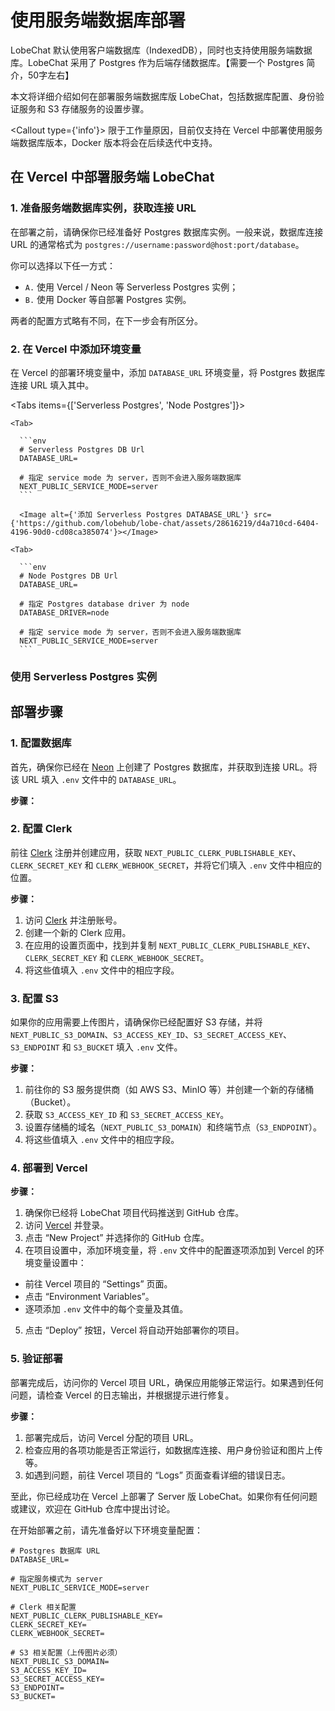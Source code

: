 # 使用服务端数据库部署

LobeChat 默认使用客户端数据库（IndexedDB），同时也支持使用服务端数据库。LobeChat 采用了 Postgres 作为后端存储数据库。【需要一个 Postgres 简介，50字左右】

本文将详细介绍如何在部署服务端数据库版 LobeChat，包括数据库配置、身份验证服务和 S3 存储服务的设置步骤。

<Callout type={'info'}>
  限于工作量原因，目前仅支持在 Vercel 中部署使用服务端数据库版本，Docker 版本将会在后续迭代中支持。
</Callout>

## 在 Vercel 中部署服务端 LobeChat

<Steps>

### 1. 准备服务端数据库实例，获取连接 URL

在部署之前，请确保你已经准备好 Postgres 数据库实例。一般来说，数据库连接 URL 的通常格式为 `postgres://username:password@host:port/database`。

你可以选择以下任一方式：

- `A.` 使用 Vercel / Neon 等 Serverless Postgres 实例；
- `B.` 使用 Docker 等自部署 Postgres 实例。

两者的配置方式略有不同，在下一步会有所区分。

### 2. 在 Vercel 中添加环境变量

在 Vercel 的部署环境变量中，添加 `DATABASE_URL` 环境变量，将 Postgres 数据库连接 URL 填入其中。

  <Tabs items={['Serverless Postgres', 'Node Postgres']}>

    <Tab>

      ```env
      # Serverless Postgres DB Url
      DATABASE_URL=

      # 指定 service mode 为 server，否则不会进入服务端数据库
      NEXT_PUBLIC_SERVICE_MODE=server
      ```

      <Image alt={'添加 Serverless Postgres DATABASE_URL'} src={'https://github.com/lobehub/lobe-chat/assets/28616219/d4a710cd-6404-4196-90d0-cd08ca385074'}></Image>

   
</Tab>

    <Tab>

      ```env
      # Node Postgres DB Url
      DATABASE_URL=

      # 指定 Postgres database driver 为 node
      DATABASE_DRIVER=node

      # 指定 service mode 为 server，否则不会进入服务端数据库
      NEXT_PUBLIC_SERVICE_MODE=server
      ```

   
</Tab>

 
</Tabs>

</Steps>

### 使用 Serverless Postgres 实例

## 部署步骤

### 1. 配置数据库

首先，确保你已经在 [Neon](https://neon.tech) 上创建了 Postgres 数据库，并获取到连接 URL。将该 URL 填入 `.env` 文件中的 `DATABASE_URL`。

**步骤：**

### 2. 配置 Clerk

前往 [Clerk](https://clerk.dev) 注册并创建应用，获取 `NEXT_PUBLIC_CLERK_PUBLISHABLE_KEY`、`CLERK_SECRET_KEY` 和 `CLERK_WEBHOOK_SECRET`，并将它们填入 `.env` 文件中相应的位置。

**步骤：**

1. 访问 [Clerk](https://clerk.dev) 并注册账号。
2. 创建一个新的 Clerk 应用。
3. 在应用的设置页面中，找到并复制 `NEXT_PUBLIC_CLERK_PUBLISHABLE_KEY`、`CLERK_SECRET_KEY` 和 `CLERK_WEBHOOK_SECRET`。
4. 将这些值填入 `.env` 文件中的相应字段。

### 3. 配置 S3

如果你的应用需要上传图片，请确保你已经配置好 S3 存储，并将 `NEXT_PUBLIC_S3_DOMAIN`、`S3_ACCESS_KEY_ID`、`S3_SECRET_ACCESS_KEY`、`S3_ENDPOINT` 和 `S3_BUCKET` 填入 `.env` 文件。

**步骤：**

1. 前往你的 S3 服务提供商（如 AWS S3、MinIO 等）并创建一个新的存储桶（Bucket）。
2. 获取 `S3_ACCESS_KEY_ID` 和 `S3_SECRET_ACCESS_KEY`。
3. 设置存储桶的域名（`NEXT_PUBLIC_S3_DOMAIN`）和终端节点（`S3_ENDPOINT`）。
4. 将这些值填入 `.env` 文件中的相应字段。

### 4. 部署到 Vercel

**步骤：**

1. 确保你已经将 LobeChat 项目代码推送到 GitHub 仓库。
2. 访问 [Vercel](https://vercel.com) 并登录。
3. 点击 “New Project” 并选择你的 GitHub 仓库。
4. 在项目设置中，添加环境变量，将 `.env` 文件中的配置逐项添加到 Vercel 的环境变量设置中：

- 前往 Vercel 项目的 “Settings” 页面。
- 点击 “Environment Variables”。
- 逐项添加 `.env` 文件中的每个变量及其值。

5. 点击 “Deploy” 按钮，Vercel 将自动开始部署你的项目。

### 5. 验证部署

部署完成后，访问你的 Vercel 项目 URL，确保应用能够正常运行。如果遇到任何问题，请检查 Vercel 的日志输出，并根据提示进行修复。

**步骤：**

1. 部署完成后，访问 Vercel 分配的项目 URL。
2. 检查应用的各项功能是否正常运行，如数据库连接、用户身份验证和图片上传等。
3. 如遇到问题，前往 Vercel 项目的 “Logs” 页面查看详细的错误日志。

至此，你已经成功在 Vercel 上部署了 Server 版 LobeChat。如果你有任何问题或建议，欢迎在 GitHub 仓库中提出讨论。

在开始部署之前，请先准备好以下环境变量配置：

```env
# Postgres 数据库 URL
DATABASE_URL=

# 指定服务模式为 server
NEXT_PUBLIC_SERVICE_MODE=server

# Clerk 相关配置
NEXT_PUBLIC_CLERK_PUBLISHABLE_KEY=
CLERK_SECRET_KEY=
CLERK_WEBHOOK_SECRET=

# S3 相关配置（上传图片必须）
NEXT_PUBLIC_S3_DOMAIN=
S3_ACCESS_KEY_ID=
S3_SECRET_ACCESS_KEY=
S3_ENDPOINT=
S3_BUCKET=
```
